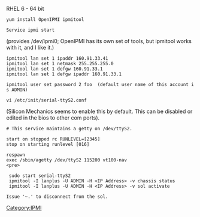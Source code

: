 
RHEL 6 - 64 bit

 yum install OpenIPMI ipmitool

 Service ipmi start  
(provides /dev/ipmi0; OpenIPMI has its own set of tools, but ipmitool works with it, and I like it.)

 ipmitool lan set 1 ipaddr 160.91.33.41
 ipmitool lan set 1 netmask 255.255.255.0
 ipmitool lan set 1 defgw 160.91.33.1
 ipmitool lan set 1 defgw ipaddr 160.91.33.1

 ipmitool user set password 2 foo  (default user name of this account is ADMIN)

 vi /etc/init/serial-ttyS2.conf   
(Silicon Mechanics seems to enable this by default.  This can be disabled or edited in the bios to other com ports).

<pre>
# This service maintains a getty on /dev/ttyS2.

start on stopped rc RUNLEVEL=[2345]
stop on starting runlevel [016]

respawn
exec /sbin/agetty /dev/ttyS2 115200 vt100-nav
<pre>

 sudo start serial-ttyS2
 ipmitool -I lanplus -U ADMIN -H <IP Address> -v chassis status 
 ipmitool -I lanplus -U ADMIN -H <IP Address> -v sol activate

Issue '~.' to disconnect from the sol.
</pre>

[[Category:IPMI]]